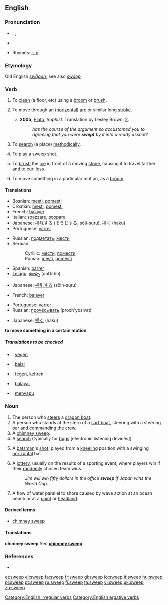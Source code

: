 ==English==

===Pronunciation===
* {{AHD|swēp}}, {{IPA|/swiːp/}}, {{SAMPA|/swi:p/}}
*{{audio|en-us-sweep.ogg|Audio (US)}}

*Rhymes: [[Rhymes:English:-iːp|-iːp]]

===Etymology===
Old English ''[[swāpan]]''; see also ''[[swoop]]''

===Verb===
{{en-verb|sweeps|sweeping|swept}}

# {{transitive}} To [[clean]] (a floor, etc) using a [[broom]] or [[brush]].
# {{intransitive}} To move through an ([[horizontal]]) [[arc]] or similar long [[stroke]].
#* '''2005''', [[w:Plato|Plato]], ''Sophist''.  Translation by Lesley Brown. [[w:Stephanus pagination|2]].
#*: ''has the course of the argument so accustomed you to agreeing that you were '''swept''' by it into a ready assent?''
# {{transitive}} To [[search]] (a place) [[methodically]].
# {{cricket}} To play a sweep shot.
# {{curling}} To [[brush]] the [[ice]] in front of a moving [[stone]], causing it to travel farther and to [[curl]] less.
# {{transitive}} {{ergative}} To move something in a particular motion, as a [[broom]]

====Translations====
{{trans-top|to clean (a floor, etc) using a broom or brush}}
*Bosnian: [[mesti#Bosnian|mesti]], [[pomesti#Bosnian|pomesti]]
*Croatian: [[mesti#Croatian|mesti]], [[pomesti#Croatian|pomesti]]
*French: [[balayer]]
*Italian: [[spazzare]], [[scopare]]
*Japanese: [[掃除]]する ([[そうじ]]する, sōji-suru), [[掃く]] (haku)
*Portuguese: [[varrer]]
{{trans-mid}}
*Russian: [[подметать]], [[мести]]
*Serbian:
*:Cyrillic: [[мести#Serbian|мести]], [[помести#Serbian|помести]]
*:Roman: [[mesti#Serbian|mesti]], [[pomesti#Serbian|pomesti]]
*Spanish: [[barrer#Spanish|barrer]]
*[[Telugu]]: [[ఊడ్చు]] (ooDchu)
{{trans-bottom}}

{{trans-top|to move through an arc or similar long stroke}}
*Japanese: [[掃引]]する (sōin-suru)
{{trans-mid}}
{{trans-bottom}}

{{trans-top|search (a place) methodically}}
*French: [[balayer]]
{{trans-mid}}
*Portuguese: [[varrer]]
*Russian: [[прочёсывать]] (proch'yosivat)
{{trans-bottom}}

{{trans-top|cricket: play a sweep shot}}
{{trans-mid}}
{{trans-bottom}}

{{trans-top|curling: brush the ice in curling}}
*Japanese: [[掃く]] (haku)
{{trans-mid}}
{{trans-bottom}}

'''to move something in a certain motion'''

=====Translations to be checked=====
{{checktrans}}
*{{ttbc|Dutch}}: [[vegen]]
*{{ttbc|Esperanto}}: [[balai]]
*{{ttbc|German}}: [[fegen]], [[kehren]]
*{{ttbc|Ido}}: [[balayar]]
*{{ttbc|Indonesian}}: [[sapu|menyapu]]

===Noun===
{{en-noun}}

# The person who [[steer]]s a [[dragon boat]].<!-- possibly other types of boats? -->
# A person who stands at the stern of a [[surf boat]], steering with a steering oar and commanding the crew.
# A [[chimney sweep]].
# A [[search]] (typically for [[bug]]s [electronic listening devices]).
# {{cricket}} A [[batsman]]'s [[shot]], played from a [[kneeling]] position with a swinging [[horizontal]] bat.
# A [[lottery]], usually on the results of a sporting event, where players win if their [[random]]ly chosen team wins.
#:''Jim will win fifty dollars in the office '''sweep''' if Japan wins the World Cup.''
# A flow of water parallel to shore caused by wave action at an ocean beach or at a [[point]] or [[headland]].

====Derived terms====
*[[chimney sweep]]

====Translations====
{{trans-top|person who steers a dragon boat}}
{{trans-mid}}
{{trans-bottom}}

'''chimney sweep'''
''See'' '''[[chimney sweep]]'''
{{top}}
{{mid}}
{{bottom}}

{{trans-top|a search for bugs (electronic listening devices)}}
{{trans-mid}}
{{trans-bottom}}

{{trans-top|type of shot in cricket}}
{{trans-mid}}
{{trans-bottom}}

===References===
*{{R:1913}}

[[Category:English irregular verbs]]
[[Category:English ergative verbs]]

[[et:sweep]]
[[el:sweep]]
[[fa:sweep]]
[[fr:sweep]]
[[gl:sweep]]
[[io:sweep]]
[[it:sweep]]
[[hu:sweep]]
[[pl:sweep]]
[[pt:sweep]]
[[ru:sweep]]
[[fi:sweep]]
[[ta:sweep]]
[[vi:sweep]]
[[uk:sweep]]
[[zh:sweep]]
